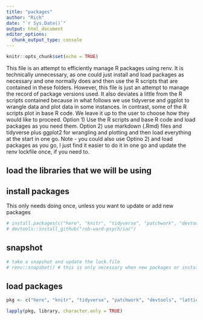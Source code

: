 ```yaml
---
title: "packages"
author: "Rich"
date: "`r Sys.Date()`"
output: html_document
editor_options: 
  chunk_output_type: console
---
```


```r
knitr::opts_chunk$set(echo = TRUE)
```

This file is an attempt to efficiently manage R packages using renv. It is technically unnecessary, as one could just install and load packages as necessary and one normally does and then use the R scripts that are contained in these folders. However, this file is just an attempt to manage the record of package versions used. It also deviates a little from the R scripts contained because in what follows we use tidyverse and ggplot to wrangle data and plot data in some instances. In contrast, some of the R scripts plot in base R code. We leave it up to the user to choose how they would like to proceed. Option 1) Use the R scripts and base R code and load packages as you need them. Option 2) use markdown (.Rmd) files and tidyverse plus ggplot2 for wrangling and plotting and then load everything at the start in one go. Note - you could also use Optino 2) and load packages as you go, I just find it easier to do it in one go and update the renv lockfile once, if you need to. 

## load the libraries that we will be using ## 

## install packages ##

This only needs doing once, unless you want to update or add new packages

```r
# install.packages(c("here", "knitr", "tidyverse", "patchwork", "devtools", "lattice"))
# devtools::install_github("rob-ward-psych/iac")
```

## snapshot ##

```r
# take a snapshot and update the lock.file
# renv::snapshot() # this is only necessary when new packages or installed or packages are updated.
```

## load packages ##

```r
pkg <- c("here", "knitr", "tidyverse", "patchwork", "devtools", "lattice", "iac")

lapply(pkg, library, character.only = TRUE)
```



